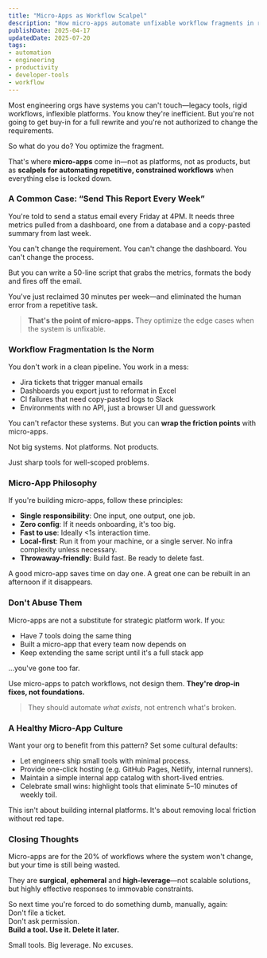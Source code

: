 ```yaml
---
title: "Micro-Apps as Workflow Scalpel"
description: "How micro-apps automate unfixable workflow fragments in rigid environments. Explains the philosophy, practical use cases and cultural patterns for building tactical tools that optimize developer productivity without platform rewrites."
publishDate: 2025-04-17
updatedDate: 2025-07-20
tags:
- automation
- engineering
- productivity
- developer-tools
- workflow
---
```


Most engineering orgs have systems you can't touch—legacy tools, rigid workflows, inflexible platforms. You know they're inefficient. But you're not going to get buy-in for a full rewrite and you're not authorized to change the requirements.

So what do you do? You optimize the fragment.

That's where **micro-apps** come in—not as platforms, not as products, but as **scalpels for automating repetitive, constrained workflows** when everything else is locked down.

### A Common Case: “Send This Report Every Week”

You're told to send a status email every Friday at 4PM. It needs three metrics pulled from a dashboard, one from a database and a copy-pasted summary from last week.

You can't change the requirement. You can't change the dashboard. You can't change the process.

But you can write a 50-line script that grabs the metrics, formats the body and fires off the email.

You've just reclaimed 30 minutes per week—and eliminated the human error from a repetitive task.

> **That's the point of micro-apps.** They optimize the edge cases when the system is unfixable.

### Workflow Fragmentation Is the Norm

You don't work in a clean pipeline. You work in a mess:
- Jira tickets that trigger manual emails
- Dashboards you export just to reformat in Excel
- CI failures that need copy-pasted logs to Slack
- Environments with no API, just a browser UI and guesswork

You can't refactor these systems. But you can **wrap the friction points** with micro-apps.

Not big systems. Not platforms. Not products.

Just sharp tools for well-scoped problems.

### Micro-App Philosophy

If you're building micro-apps, follow these principles:

- **Single responsibility**: One input, one output, one job.
- **Zero config**: If it needs onboarding, it's too big.
- **Fast to use**: Ideally \<1s interaction time.
- **Local-first**: Run it from your machine, or a single server. No infra complexity unless necessary.
- **Throwaway-friendly**: Build fast. Be ready to delete fast.

A good micro-app saves time on day one. A great one can be rebuilt in an afternoon if it disappears.

### Don't Abuse Them

Micro-apps are not a substitute for strategic platform work. If you:
- Have 7 tools doing the same thing
- Built a micro-app that every team now depends on
- Keep extending the same script until it's a full stack app

…you've gone too far.

Use micro-apps to patch workflows, not design them. **They're drop-in fixes, not foundations.**

> They should automate *what exists*, not entrench what's broken.

### A Healthy Micro-App Culture

Want your org to benefit from this pattern? Set some cultural defaults:

- Let engineers ship small tools with minimal process.
- Provide one-click hosting (e.g. GitHub Pages, Netlify, internal runners).
- Maintain a simple internal app catalog with short-lived entries.
- Celebrate small wins: highlight tools that eliminate 5–10 minutes of weekly toil.

This isn't about building internal platforms. It's about removing local friction without red tape.

### Closing Thoughts

Micro-apps are for the 20% of workflows where the system won't change, but your time is still being wasted.

They are **surgical**, **ephemeral** and **high-leverage**—not scalable solutions, but highly effective responses to immovable constraints.

So next time you're forced to do something dumb, manually, again:  
Don't file a ticket.  
Don't ask permission.  
**Build a tool. Use it. Delete it later.**

Small tools. Big leverage. No excuses.